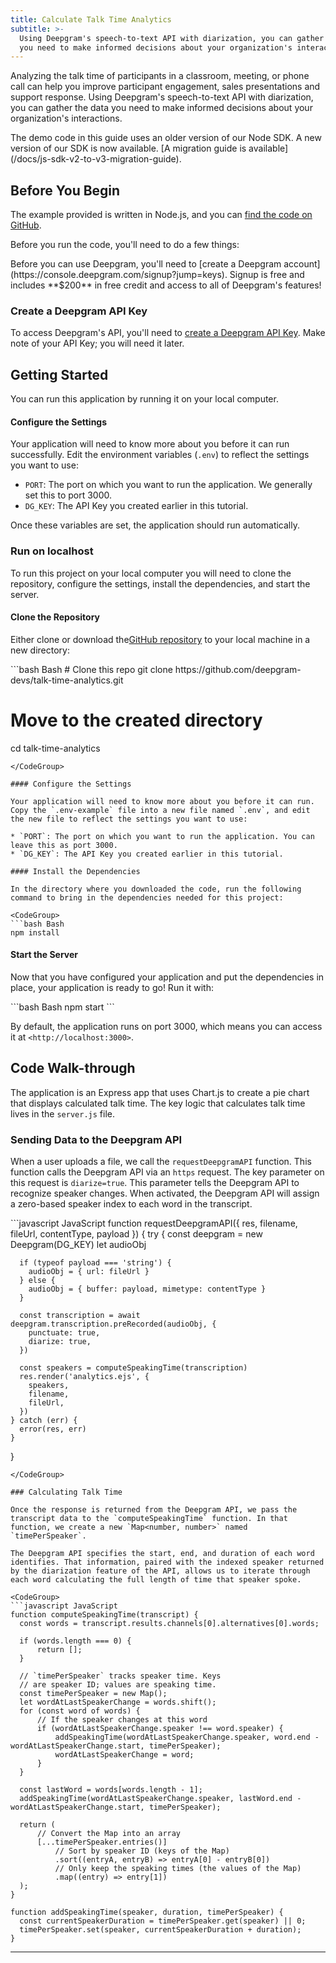 ```yaml
---
title: Calculate Talk Time Analytics
subtitle: >-
  Using Deepgram's speech-to-text API with diarization, you can gather the data
  you need to make informed decisions about your organization's interactions.
---
```


Analyzing the talk time of participants in a classroom, meeting, or phone call can help you improve participant engagement, sales presentations and support response. Using Deepgram's speech-to-text API with diarization, you can gather the data you need to make informed decisions about your organization's interactions.

<Info>
  The demo code in this guide uses an older version of our Node SDK. A new version of our SDK is now available. [A migration guide is available](/docs/js-sdk-v2-to-v3-migration-guide).
</Info>

## Before You Begin

The example provided is written in Node.js, and you can [find the code on GitHub](https://github.com/deepgram-devs/talk-time-analytics).

Before you run the code, you'll need to do a few things:

<Info>
  Before you can use Deepgram, you'll need to [create a Deepgram account](https://console.deepgram.com/signup?jump=keys). Signup is free and includes **$200** in free credit and access to all of Deepgram's features!
</Info>

### Create a Deepgram API Key

To access Deepgram's API, you'll need to [create a Deepgram API Key](/documentation/getting-started/authentication/#create-an-api-key). Make note of your API Key; you will need it later.

## Getting Started

You can run this application by running it on your local computer.

#### Configure the Settings

Your application will need to know more about you before it can run successfully. Edit the environment variables (`.env`) to reflect the settings you want to use:

* `PORT`: The port on which you want to run the application. We generally set this to port 3000.
* `DG_KEY`: The API Key you created earlier in this tutorial.

Once these variables are set, the application should run automatically.

### Run on localhost

To run this project on your local computer you will need to clone the repository, configure the settings, install the dependencies, and start the server.

#### Clone the Repository

Either clone or download the[GitHub repository](https://github.com/deepgram-devs/talk-time-analytics) to your local machine in a new directory:

<CodeGroup>
  ```bash Bash
  # Clone this repo
  git clone https://github.com/deepgram-devs/talk-time-analytics.git

  # Move to the created directory
  cd talk-time-analytics
  ```
</CodeGroup>

#### Configure the Settings

Your application will need to know more about you before it can run. Copy the `.env-example` file into a new file named `.env`, and edit the new file to reflect the settings you want to use:

* `PORT`: The port on which you want to run the application. You can leave this as port 3000.
* `DG_KEY`: The API Key you created earlier in this tutorial.

#### Install the Dependencies

In the directory where you downloaded the code, run the following command to bring in the dependencies needed for this project:

<CodeGroup>
  ```bash Bash
  npm install
  ```
</CodeGroup>

#### Start the Server

Now that you have configured your application and put the dependencies in place, your application is ready to go! Run it with:

<CodeGroup>
  ```bash Bash
  npm start
  ```
</CodeGroup>

By default, the application runs on port 3000, which means you can access it at `<http://localhost:3000>`.

## Code Walk-through

The application is an Express app that uses Chart.js to create a pie chart that displays calculated talk time. The key logic that calculates talk time lives in the `server.js` file.

### Sending Data to the Deepgram API

When a user uploads a file, we call the `requestDeepgramAPI` function. This function calls the Deepgram API via an `https` request. The key parameter on this request is `diarize=true`. This parameter tells the Deepgram API to recognize speaker changes. When activated, the Deepgram API will assign a zero-based speaker index to each word in the transcript.

<CodeGroup>
  ```javascript JavaScript
  function requestDeepgramAPI({ res, filename, fileUrl, contentType, payload }) {
    try {
      const deepgram = new Deepgram(DG_KEY)
      let audioObj

      if (typeof payload === 'string') {
        audioObj = { url: fileUrl }
      } else {
        audioObj = { buffer: payload, mimetype: contentType }
      }

      const transcription = await deepgram.transcription.preRecorded(audioObj, {
        punctuate: true,
        diarize: true,
      })

      const speakers = computeSpeakingTime(transcription)
      res.render('analytics.ejs', {
        speakers,
        filename,
        fileUrl,
      })
    } catch (err) {
      error(res, err)
    }
  }
  ```
</CodeGroup>

### Calculating Talk Time

Once the response is returned from the Deepgram API, we pass the transcript data to the `computeSpeakingTime` function. In that function, we create a new `Map<number, number>` named `timePerSpeaker`.

The Deepgram API specifies the start, end, and duration of each word identifies. That information, paired with the indexed speaker returned by the diarization feature of the API, allows us to iterate through each word calculating the full length of time that speaker spoke.

<CodeGroup>
  ```javascript JavaScript
  function computeSpeakingTime(transcript) {
  	const words = transcript.results.channels[0].alternatives[0].words;

  	if (words.length === 0) {
  		return [];
  	}

  	// `timePerSpeaker` tracks speaker time. Keys
  	// are speaker ID; values are speaking time.
  	const timePerSpeaker = new Map();
  	let wordAtLastSpeakerChange = words.shift();
  	for (const word of words) {
  		// If the speaker changes at this word
  		if (wordAtLastSpeakerChange.speaker !== word.speaker) {
  			addSpeakingTime(wordAtLastSpeakerChange.speaker, word.end - wordAtLastSpeakerChange.start, timePerSpeaker);
  			wordAtLastSpeakerChange = word;
  		}
  	}

  	const lastWord = words[words.length - 1];
  	addSpeakingTime(wordAtLastSpeakerChange.speaker, lastWord.end - wordAtLastSpeakerChange.start, timePerSpeaker);

  	return (
  		// Convert the Map into an array
  		[...timePerSpeaker.entries()]
  			// Sort by speaker ID (keys of the Map)
  			.sort((entryA, entryB) => entryA[0] - entryB[0])
  			// Only keep the speaking times (the values of the Map)
  			.map((entry) => entry[1])
  	);
  }

  function addSpeakingTime(speaker, duration, timePerSpeaker) {
  	const currentSpeakerDuration = timePerSpeaker.get(speaker) || 0;
  	timePerSpeaker.set(speaker, currentSpeakerDuration + duration);
  }
  ```
</CodeGroup>

***
